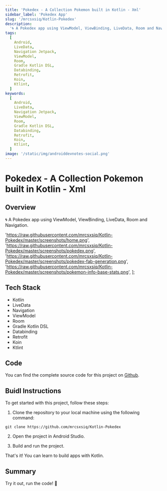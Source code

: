 ```yaml
---
title: 'Pokedex - A Collection Pokemon built in Kotlin - Xml'
sidebar_label: 'Pokedex App'
slug: '/mrcsxsiq/Kotlin-Pokedex'
description:
  '🌀 A Pokedex app using ViewModel, ViewBinding, LiveData, Room and Navigation'
tags:
  [
    Android,
    LiveData,
    Navigation Jetpack,
    ViewModel,
    Room,
    Gradle Kotlin DSL,
    Databinding,
    Retrofit,
    Koin,
    Ktlint,
  ]
keywords:
  [
    Android,
    LiveData,
    Navigation Jetpack,
    ViewModel,
    Room,
    Gradle Kotlin DSL,
    Databinding,
    Retrofit,
    Koin,
    Ktlint,
  ]
image: '/static/img/androiddevnotes-social.png'
---
```



# Pokedex - A Collection Pokemon built in Kotlin - Xml

## Overview

🌀 A Pokedex app using ViewModel, ViewBinding, LiveData, Room and Navigation.

  'https://raw.githubusercontent.com/mrcsxsiq/Kotlin-Pokedex/master/screenshots/home.png',
  'https://raw.githubusercontent.com/mrcsxsiq/Kotlin-Pokedex/master/screenshots/pokedex.png',
  'https://raw.githubusercontent.com/mrcsxsiq/Kotlin-Pokedex/master/screenshots/pokedex-fab-generation.png',
  'https://raw.githubusercontent.com/mrcsxsiq/Kotlin-Pokedex/master/screenshots/pokemon-info-base-stats.png',
];

<ImageDisplay imageUrls={imageUrls} />

## Tech Stack

- Kotlin
- LiveData
- Navigation
- ViewModel
- Room
- Gradle Kotlin DSL
- Databinding
- Retrofit
- Koin
- Ktlint

## Code

You can find the complete source code for this project on
[Github](https://github.com/mrcsxsiq/Kotlin-Pokedex).

## Buidl Instructions

To get started with this project, follow these steps:

1. Clone the repository to your local machine using the following command:

```
git clone https://github.com/mrcsxsiq/Kotlin-Pokedex
```

2. Open the project in Android Studio.

3. Build and run the project.

That's it! You can learn to build apps with Kotlin.

## Summary

Try it out, run the code! 🐣
